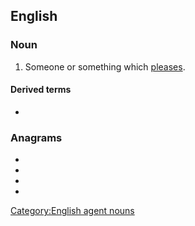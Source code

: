 ==English==

===Noun===
{{en-noun}}

# Someone or something which [[pleases]].

====Derived terms====
* {{l|en|crowd-pleaser}}

===Anagrams===
* {{l|en|leapers}}
* {{l|en|presale}}
* {{l|en|relapse}}
* {{l|en|repeals}}

[[Category:English agent nouns]]